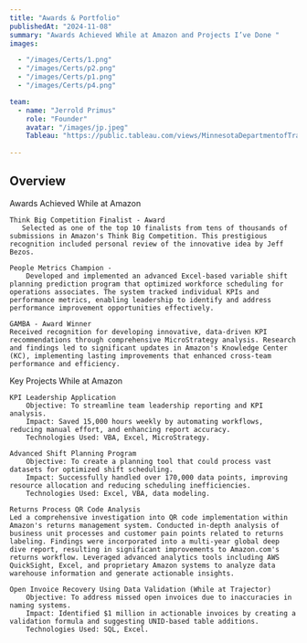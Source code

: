 ```yaml
---
title: "Awards & Portfolio"
publishedAt: "2024-11-08"
summary: "Awards Achieved While at Amazon and Projects I’ve Done "
images:

  - "/images/Certs/1.png"  
  - "/images/Certs/p2.png"
  - "/images/Certs/p1.png"  
  - "/images/Certs/p4.png"

team:
  - name: "Jerrold Primus"
    role: "Founder"
    avatar: "/images/jp.jpeg"
    Tableau: "https://public.tableau.com/views/MinnesotaDepartmentofTransportationproject_17341326649760/Dashboard1?:language=en-US&:sid=&:redirect=auth&:display_count=n&:origin=viz_share_link"
 
---
```


## Overview

Awards Achieved While at Amazon
    
    Think Big Competition Finalist - Award 
       Selected as one of the top 10 finalists from tens of thousands of submissions in Amazon's Think Big Competition. This prestigious recognition included personal review of the innovative idea by Jeff Bezos.

    People Metrics Champion -
        Developed and implemented an advanced Excel-based variable shift planning prediction program that optimized workforce scheduling for operations associates. The system tracked individual KPIs and performance metrics, enabling leadership to identify and address performance improvement opportunities effectively.
    
    GAMBA - Award Winner
    Received recognition for developing innovative, data-driven KPI recommendations through comprehensive MicroStrategy analysis. Research and findings led to significant updates in Amazon's Knowledge Center (KC), implementing lasting improvements that enhanced cross-team performance and efficiency.

Key Projects While at Amazon

    KPI Leadership Application
        Objective: To streamline team leadership reporting and KPI analysis.
        Impact: Saved 15,000 hours weekly by automating workflows, reducing manual effort, and enhancing report accuracy.
        Technologies Used: VBA, Excel, MicroStrategy.

    Advanced Shift Planning Program
        Objective: To create a planning tool that could process vast datasets for optimized shift scheduling.
        Impact: Successfully handled over 170,000 data points, improving resource allocation and reducing scheduling inefficiencies.
        Technologies Used: Excel, VBA, data modeling.

    Returns Process QR Code Analysis
    Led a comprehensive investigation into QR code implementation within Amazon's returns management system. Conducted in-depth analysis of business unit processes and customer pain points related to returns labeling. Findings were incorporated into a multi-year global deep dive report, resulting in significant improvements to Amazon.com's returns workflow. Leveraged advanced analytics tools including AWS QuickSight, Excel, and proprietary Amazon systems to analyze data warehouse information and generate actionable insights.
    
    Open Invoice Recovery Using Data Validation (While at Trajector)
        Objective: To address missed open invoices due to inaccuracies in naming systems.
        Impact: Identified $1 million in actionable invoices by creating a validation formula and suggesting UNID-based table additions.
        Technologies Used: SQL, Excel.
